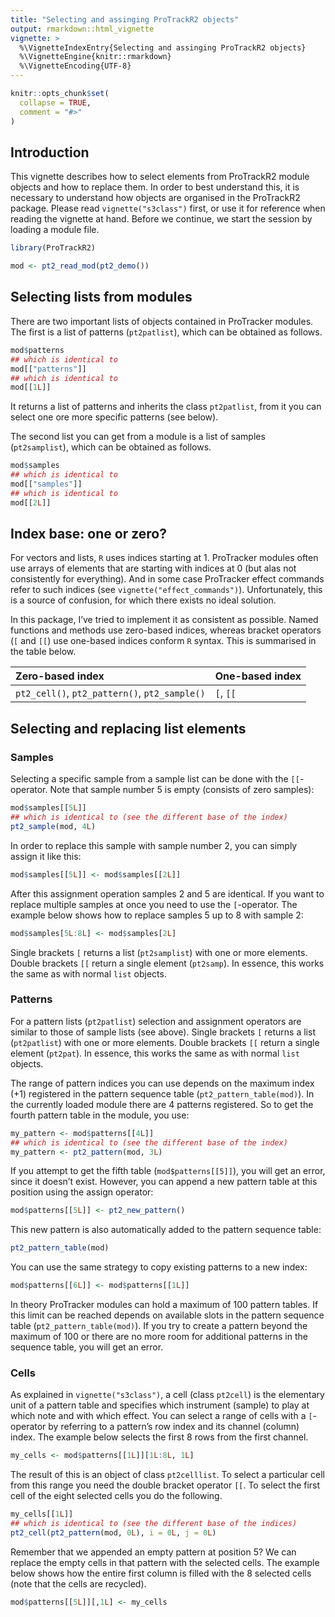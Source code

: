 ```yaml
---
title: "Selecting and assinging ProTrackR2 objects"
output: rmarkdown::html_vignette
vignette: >
  %\VignetteIndexEntry{Selecting and assinging ProTrackR2 objects}
  %\VignetteEngine{knitr::rmarkdown}
  %\VignetteEncoding{UTF-8}
---
```


```r
knitr::opts_chunk$set(
  collapse = TRUE,
  comment = "#>"
)
```

## Introduction

This vignette describes how to select elements from ProTrackR2 module objects and
how to replace them. In order to best understand this, it is necessary to understand
how objects are organised in the ProTrackR2 package. Please read `vignette("s3class")`
first, or use it for reference when reading the vignette at hand. Before we continue,
we start the session by loading a module file.

```r
library(ProTrackR2)

mod <- pt2_read_mod(pt2_demo())
```

## Selecting lists from modules

There are two important lists of objects contained in ProTracker modules.
The first is a list of patterns (`pt2patlist`), which can be obtained as follows.

```r
mod$patterns
## which is identical to
mod[["patterns"]]
## which is identical to
mod[[1L]]
```

It returns a list of patterns and inherits the class `pt2patlist`, from it you
can select one ore more specific patterns (see below).

The second list you can get from a module is a list of samples (`pt2samplist`),
which can be obtained as follows.

```r
mod$samples
## which is identical to
mod[["samples"]]
## which is identical to
mod[[2L]]
```

## Index base: one or zero?

For vectors and lists, `R` uses indices starting at 1. ProTracker modules often use arrays
of elements that are starting with indices at 0 (but alas not consistently for everything).
And in some case ProTracker effect commands refer to such indices (see `vignette("effect_commands")`).
Unfortunately, this is
a source of confusion, for which there exists no ideal solution.

In this package, I've tried to implement it as consistent as possible. Named functions and
methods use zero-based indices, whereas bracket operators (`[` and `[[`) use one-based
indices conform `R` syntax. This is summarised in the table below.

<table>
<thead> <tr>
<th style="text-align:left;"> Zero-based index </th>
<th style="text-align:left;"> One-based index </th>
</tr> </thead>
<tbody> <tr>
<td style="text-align:left;"> `pt2_cell()`, `pt2_pattern()`, `pt2_sample()` </td>
<td style="text-align:left;"> `[`, `[[` </td>
</tr> </tbody>
</table>

## Selecting and replacing list elements

### Samples

Selecting a specific sample from a sample list can be done with the `[[`-operator. Note
that sample number 5 is empty (consists of zero samples):

```r
mod$samples[[5L]]
## which is identical to (see the different base of the index)
pt2_sample(mod, 4L)
```

In order to replace this sample with sample number 2, you can simply assign it like this:

```r
mod$samples[[5L]] <- mod$samples[[2L]]
```

After this assignment operation samples 2 and 5 are identical. If you want to replace multiple
samples at once you need to use the `[`-operator. The example below shows how to replace samples
5 up to 8 with sample 2:

```r
mod$samples[5L:8L] <- mod$samples[2L]
```

Single brackets `[` returns a list (`pt2samplist`) with one or more elements. Double
brackets `[[` return a single element (`pt2samp`). In essence, this works the same as
with normal `list` objects.

### Patterns

For a pattern lists (`pt2patlist`) selection and assignment operators are similar to those of sample
lists (see above). Single brackets `[` returns a list (`pt2patlist`) with one or more elements. Double
brackets `[[` return a single element (`pt2pat`). In essence, this works the same as
with normal `list` objects.

The range of pattern indices you can use depends on the maximum index (+1) registered in the
pattern sequence table (`pt2_pattern_table(mod)`). In the currently loaded module there are
4 patterns registered. So to get the fourth pattern table in the module, you use:

```r
my_pattern <- mod$patterns[[4L]]
## which is identical to (see the different base of the index)
my_pattern <- pt2_pattern(mod, 3L)
```

If you attempt to get the fifth table (`mod$patterns[[5]]`), you will get an error, since it doesn't exist.
However, you can append a new pattern table at this position using the assign operator:

```r
mod$patterns[[5L]] <- pt2_new_pattern()
```

This new pattern is also automatically added to the pattern sequence table:

```r
pt2_pattern_table(mod)
```

You can use the same strategy to copy existing patterns to a new index:

```r
mod$patterns[[6L]] <- mod$patterns[[1L]]
```

In theory ProTracker modules can hold a maximum of 100 pattern tables. If this limit can be reached
depends on available slots in the pattern sequence table (`pt2_pattern_table(mod)`). If you
try to create a pattern beyond the maximum of 100 or there are no more room for additional patterns
in the sequence table, you will get an error.

### Cells

As explained in `vignette("s3class")`, a cell (class `pt2cell`) is the elementary unit of a pattern
table and specifies which instrument (sample) to play at which note and with which effect.
You can select a range of cells with a `[`-operator by referring to a pattern's row index and
its channel (column) index. The example below selects the first 8 rows from the first channel.

```r
my_cells <- mod$patterns[[1L]][1L:8L, 1L]
```

The result of this is an object of class `pt2celllist`. To select a particular cell from this range
you need the double bracket operator `[[`. To select the first cell of the eight selected cells you
do the following.

```r
my_cells[[1L]]
## which is identical to (see the different base of the indices)
pt2_cell(pt2_pattern(mod, 0L), i = 0L, j = 0L)
```

Remember that we appended an empty pattern at position 5? We can replace the empty cells in that
pattern with the selected cells. The example below shows how the entire first column is filled
with the 8 selected cells (note that the cells are recycled).

```r
mod$patterns[[5L]][,1L] <- my_cells
```
